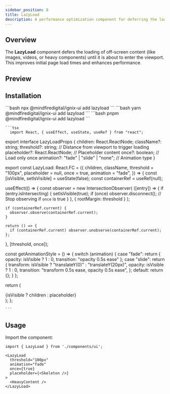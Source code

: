 ```yaml
---
sidebar_position: 8
title: LazyLoad
description: A performance optimization component for deferring the loading of off-screen content until it enters the viewport.
---
```



## Overview

The **LazyLoad** component defers the loading of off-screen content (like images, videos, or heavy components) until it is about to enter the viewport.  
This improves initial page load times and enhances performance.

## Preview

<LazyloadDemo />

## Installation

<Tabs>
  <TabItem value="npm" label="npm" default>
    ```bash
    npx @mindfiredigital/ignix-ui add lazyload
    ```
  </TabItem>
  <TabItem value="yarn" label="Yarn">
    ```bash
    yarn @mindfiredigital/ignix-ui add lazyload
    ```
  </TabItem>
  <TabItem value="pnpm" label="pnpm">
    ```bash
    pnpm @mindfiredigital/ignix-ui add lazyload
    ```
  </TabItem>

  <TabItem value="manual" label="manual" className="max-h-[500px] overflow-y-auto">

    ```tsx
      import React, { useEffect, useState, useRef } from "react";

export interface LazyLoadProps {
  children: React.ReactNode;
  className?: string;
  threshold?: string; // Distance from viewport to trigger loading
  placeholder?: React.ReactNode; // Placeholder content
  once?: boolean; // Load only once
  animation?: "fade" | "slide" | "none"; // Animation type
}

export const LazyLoad: React.FC<LazyLoadProps> = ({
  children,
  className,
  threshold = "100px",
  placeholder = null,
  once = true,
  animation = "fade",
}) => {
  const [isVisible, setIsVisible] = useState(false);
  const containerRef = useRef<HTMLDivElement>(null);

  useEffect(() => {
    const observer = new IntersectionObserver(
      ([entry]) => {
        if (entry.isIntersecting) {
          setIsVisible(true);
          if (once) observer.disconnect(); // Stop observing if `once` is true
        }
      },
      { rootMargin: threshold }
    );

    if (containerRef.current) {
      observer.observe(containerRef.current);
    }

    return () => {
      if (containerRef.current) observer.unobserve(containerRef.current);
    };
  }, [threshold, once]);

  const getAnimationStyle = () => {
    switch (animation) {
      case "fade":
        return { opacity: isVisible ? 1 : 0, transition: "opacity 0.5s ease" };
      case "slide":
        return {
          transform: isVisible ? "translateY(0)" : "translateY(20px)",
          opacity: isVisible ? 1 : 0,
          transition: "transform 0.5s ease, opacity 0.5s ease",
        };
      default:
        return {};
    }
  };

  return (
    <div ref={containerRef} className={className} style={getAnimationStyle()}>
      {isVisible ? children : placeholder}
    </div>
  );
};


    ```
  </TabItem>

</Tabs>

## Usage

Import the component:

```tsx
import { LazyLoad } from './components/ui';
```

```tsx
<LazyLoad 
  threshold="100px" 
  animation="fade" 
  once={true}
  placeholder={<Skeleton />}
>
  <HeavyContent />
</LazyLoad>
```